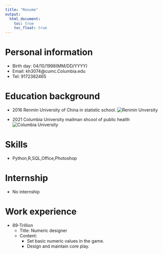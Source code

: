 ```yaml
---
title: "Resume"
output: 
  html_document:
    toc: true 
    toc_float: true 
---
```

# Personal information
- Birth day: 04/10/1998(MM/DD/YYYY)
- Email: kh3074@cumc.Columbia.edu
- Tel: 9172382465

# Education background
- 2016 Renmin University of China in statistic school.
![Renmin Unversity](http://www.sinaimg.cn/dy/c/2007-10-16/U2342P1T1D14098055F21DT20071016140843.jpg)


- 2021 Columbia University mailman shcool of public health
![Columbia University](https://encrypted-tbn0.gstatic.com/images?q=tbn:ANd9GcT-X2cjz-9IQg0Ur3t-YRP_irDvsNfkqgGLTQ&usqp=CAU)


# Skills
- Python,R,SQL,Office,Photoshop

# Internship
- No internship

# Work experience
- 89-Trillion
  - Title: Numeric designer
  - Content:
    - Set basic numeric values in the game.
    - Design and maintain core play.
    
